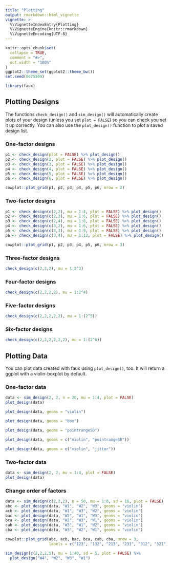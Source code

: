 ```yaml
---
title: "Plotting"
output: rmarkdown::html_vignette
vignette: >
  %\VignetteIndexEntry{Plotting}
  %\VignetteEngine{knitr::rmarkdown}
  %\VignetteEncoding{UTF-8}
---
```


```r
knitr::opts_chunk$set(
  collapse = TRUE,
  comment = "#>",
  out.width = "100%"
)
ggplot2::theme_set(ggplot2::theme_bw())
set.seed(8675309)
```

```r
library(faux)
```

## Plotting Designs

The functions `check_design()` and `sim_design()` will automatically create plots of your design (unless you set `plot = FALSE`) so you can check you set it up correctly. You can also use the `plot_design()` function to plot a saved design list.

### One-factor designs

```r
p1 <- check_design(plot = FALSE) %>% plot_design()
p2 <- check_design(2, plot = FALSE) %>% plot_design()
p3 <- check_design(3, plot = FALSE) %>% plot_design()
p4 <- check_design(4, plot = FALSE) %>% plot_design()
p5 <- check_design(5, plot = FALSE) %>% plot_design()
p6 <- check_design(6, plot = FALSE) %>% plot_design()

cowplot::plot_grid(p1, p2, p3, p4, p5, p6, nrow = 2)
```

### Two-factor designs

```r
p1 <- check_design(c(2,2), mu = 1:4, plot = FALSE) %>% plot_design()
p2 <- check_design(c(2,3), mu = 1:6, plot = FALSE) %>% plot_design()
p3 <- check_design(c(2,4), mu = 1:8, plot = FALSE) %>% plot_design()
p4 <- check_design(c(3,2), mu = 1:6, plot = FALSE) %>% plot_design()
p5 <- check_design(c(3,3), mu = 1:9, plot = FALSE) %>% plot_design()
p6 <- check_design(c(3,4), mu = 1:12, plot = FALSE) %>% plot_design()

cowplot::plot_grid(p1, p2, p3, p4, p5, p6, nrow = 3)
```

### Three-factor designs

```r
check_design(c(2,2,2), mu = 1:2^3)
```

### Four-factor designs

```r
check_design(c(2,2,2,2), mu = 1:2^4)
```

### Five-factor designs

```r
check_design(c(2,2,2,2,2), mu = 1:(2^5))
```

### Six-factor designs

```r
check_design(c(2,2,2,2,2,2), mu = 1:(2^6))
```


## Plotting Data

You can plot data created with faux using `plot_design()`, too. It will return a ggplot with a violin-boxplot by default.

### One-factor data

```r
data <- sim_design(2, 2, n = 20, mu = 1:4, plot = FALSE)
plot_design(data)
```

```r
plot_design(data, geoms = "violin")
```

```r
plot_design(data, geoms = "box")
```

```r
plot_design(data, geoms = "pointrangeSD")
```

```r
plot_design(data, geoms = c("violin", "pointrangeSE"))
```

```r
plot_design(data, geoms = c("violin", "jitter"))
```

### Two-factor data

```r
data <- sim_design(2, 2, mu = 1:4, plot = FALSE)
plot_design(data)
```

### Change order of factors

```r
data <- sim_design(c(2,2,2), n = 50, mu = 1:8, sd = 16, plot = FALSE)
abc <- plot_design(data, "W1", "W2", "W3", geoms = "violin")
acb <- plot_design(data, "W1", "W3", "W2", geoms = "violin")
bac <- plot_design(data, "W2", "W1", "W3", geoms = "violin")
bca <- plot_design(data, "W2", "W3", "W1", geoms = "violin")
cab <- plot_design(data, "W3", "W1", "W2", geoms = "violin")
cba <- plot_design(data, "W3", "W2", "W1", geoms = "violin")

cowplot::plot_grid(abc, acb, bac, bca, cab, cba, nrow = 3, 
                   labels = c("123", "132", "213", "231", "312", "321"))
```



```r
sim_design(c(2,2,2,5), mu = 1:40, sd = 5, plot = FALSE) %>% 
  plot_design("W4", "W2", "W3", "W1")
```